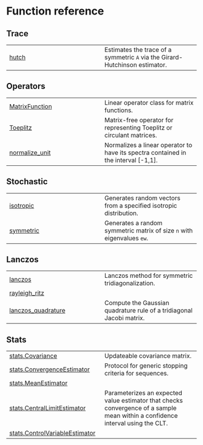 # Function reference {.doc .doc-index}

## Trace

| | |
| --- | --- |
| [hutch](hutch.qmd#trace.hutch) | Estimates the trace of a symmetric `A` via the Girard-Hutchinson estimator. |

## Operators

| | |
| --- | --- |
| [MatrixFunction](MatrixFunction.qmd#operators.MatrixFunction) | Linear operator class for matrix functions. |
| [Toeplitz](Toeplitz.qmd#operators.Toeplitz) | Matrix-free operator for representing Toeplitz or circulant matrices. |
| [normalize_unit](normalize_unit.qmd#operators.normalize_unit) | Normalizes a linear operator to have its spectra contained in the interval [-1,1]. |

## Stochastic

| | |
| --- | --- |
| [isotropic](isotropic.qmd#stochastic.isotropic) | Generates random vectors from a specified isotropic distribution. |
| [symmetric](symmetric.qmd#stochastic.symmetric) | Generates a random symmetric matrix of size `n` with eigenvalues `ew`. |

## Lanczos

| | |
| --- | --- |
| [lanczos](lanczos.qmd#lanczos.lanczos) | Lanczos method for symmetric tridiagonalization. |
| [rayleigh_ritz](rayleigh_ritz.qmd#lanczos.rayleigh_ritz) |  |
| [lanczos_quadrature](lanczos_quadrature.qmd#quadrature.lanczos_quadrature) | Compute the Gaussian quadrature rule of a tridiagonal Jacobi matrix. |

## Stats

| | |
| --- | --- |
| [stats.Covariance](stats.Covariance.qmd#stats.Covariance) | Updateable covariance matrix. |
| [stats.ConvergenceEstimator](stats.ConvergenceEstimator.qmd#stats.ConvergenceEstimator) | Protocol for generic stopping criteria for sequences. |
| [stats.MeanEstimator](stats.MeanEstimator.qmd#stats.MeanEstimator) |  |
| [stats.CentralLimitEstimator](stats.CentralLimitEstimator.qmd#stats.CentralLimitEstimator) | Parameterizes an expected value estimator that checks convergence of a sample mean within a confidence interval using the CLT. |
| [stats.ControlVariableEstimator](stats.ControlVariableEstimator.qmd#stats.ControlVariableEstimator) |  |